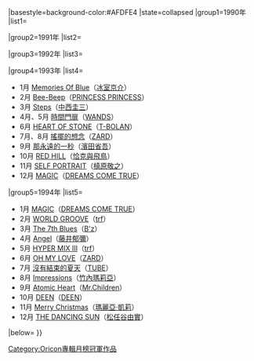 {{Navbox
|bodyclass=hlist

|name=Oricon專輯月榜冠軍 (1990年代前期)
|title=[[Oricon公信榜|Oricon]][[音樂專輯|專輯]]月榜冠軍作品及獲得者{{#if:{{{1|}}}|（{{{1|}}}）|}}
|basestyle=background-color:#AFDFE4
|state=<includeonly>collapsed</includeonly>
|group1=1990年
|list1=

|group2=1991年
|list2=

|group3=1992年
|list3=

|group4=1993年
|list4=
*1月 [[Memories Of Blue]]（[[冰室京介]]）
*2月 [[Bee-Beep]]（[[PRINCESS PRINCESS]]）
*3月 [[Steps (中西圭三專輯)|Steps]]（[[中西圭三]]）
*4月、5月 [[時間門扉 (專輯)|時間門扉]]（[[WANDS]]）
*6月 [[HEART OF STONE]]（[[T-BOLAN]]）
*7月、8月 [[搖擺的想念 (專輯)|搖擺的想念]]（[[ZARD]]）
*9月 [[那永遠的一秒]]（[[濱田省吾]]）
*10月 [[RED HILL]]（[[恰克與飛鳥]]）
*11月 [[SELF PORTRAIT]]（[[槙原敬之]]）
*12月 [[MAGIC (DREAMS COME TRUE專輯)|MAGIC]]（[[DREAMS COME TRUE]]）
|group5=1994年
|list5=
*1月 [[MAGIC (DREAMS COME TRUE專輯)|MAGIC]]（[[DREAMS COME TRUE]]）
*2月 [[WORLD GROOVE]]（[[TRF|trf]]）
*3月 [[The 7th Blues]]（[[B'z]]）
*4月 [[Angel (藤井郁彌專輯)|Angel]]（[[藤井郁彌]]）
*5月 [[HYPER MIX III]]（[[TRF|trf]]）
*6月 [[OH MY LOVE]]（[[ZARD]]）
*7月 [[沒有結束的夏天]]（[[夏之管|TUBE]]）
*8月 [[Impressions]]（[[竹內瑪莉亞]]）
*9月 [[Atomic Heart]]（[[Mr.Children]]）
*10月 [[DEEN (專輯)|DEEN]]（[[DEEN]]）
*11月 [[Merry Christmas (瑪麗亞·凱莉專輯)|Merry Christmas]]（[[瑪麗亞·凱莉]]）
*12月 [[THE DANCING SUN]]（[[松任谷由實]]）
|below={{Oricon專輯月榜冠軍/年份別模板}}
}}
<noinclude>
[[Category:Oricon專輯月榜冠軍作品]]

</noinclude>